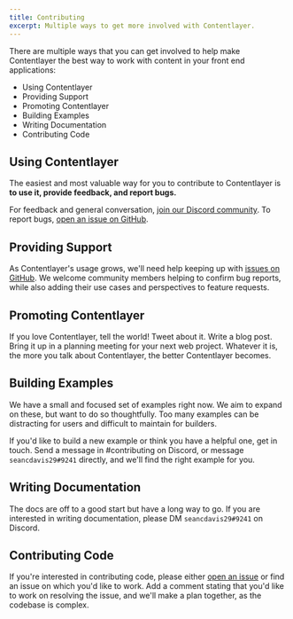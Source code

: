 ```yaml
---
title: Contributing
excerpt: Multiple ways to get more involved with Contentlayer.
---
```


There are multiple ways that you can get involved to help make Contentlayer the best way to work with content in your front end applications:

- Using Contentlayer
- Providing Support
- Promoting Contentlayer
- Building Examples
- Writing Documentation
- Contributing Code

## Using Contentlayer

The easiest and most valuable way for you to contribute to Contentlayer is **to use it, provide feedback, and report bugs.**

For feedback and general conversation, [join our Discord community](https://discord.gg/rytFErsARm). To report bugs, [open an issue on GitHub](https://github.com/contentlayerdev/contentlayer/issues/new).

## Providing Support

As Contentlayer's usage grows, we'll need help keeping up with [issues on GitHub](https://github.com/contentlayerdev/contentlayer/issues). We welcome community members helping to confirm bug reports, while also adding their use cases and perspectives to feature requests.

## Promoting Contentlayer

If you love Contentlayer, tell the world! Tweet about it. Write a blog post. Bring it up in a planning meeting for your next web project. Whatever it is, the more you talk about Contentlayer, the better Contentlayer becomes.

## Building Examples

We have a small and focused set of examples right now. We aim to expand on these, but want to do so thoughtfully. Too many examples can be distracting for users and difficult to maintain for builders.

If you'd like to build a new example or think you have a helpful one, get in touch. Send a message in #contributing on Discord, or message `seancdavis29#9241` directly, and we'll find the right example for you.

## Writing Documentation

The docs are off to a good start but have a long way to go. If you are interested in writing documentation, please DM `seancdavis29#9241` on Discord.

## Contributing Code

If you're interested in contributing code, please either [open an issue](https://github.com/contentlayerdev/contentlayer/issues/new) or find an issue on which you'd like to work. Add a comment stating that you'd like to work on resolving the issue, and we'll make a plan together, as the codebase is complex.
